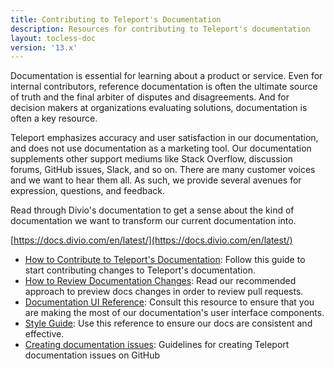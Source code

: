 ```yaml
---
title: Contributing to Teleport's Documentation
description: Resources for contributing to Teleport's documentation
layout: tocless-doc
version: '13.x'
---
```


Documentation is essential for learning about a product or service. Even for
internal contributors, reference documentation is often the ultimate source of
truth and the final arbiter of disputes and disagreements. And for decision
makers at organizations evaluating solutions, documentation is often a key
resource.

Teleport emphasizes accuracy and user satisfaction in our documentation, and
does not use documentation as a marketing tool. Our documentation supplements
other support mediums like Stack Overflow, discussion forums, GitHub issues,
Slack, and so on. There are many customer voices and we want to hear them all.
As such, we provide several avenues for expression, questions, and feedback.

<Tip>
  Read through Divio's documentation to get a sense about
  the kind of documentation we want to transform our current documentation into.

  [https://docs.divio.com/en/latest/](https://docs.divio.com/en/latest/)
</Tip>

- [How to Contribute to Teleport's
  Documentation](/ver/13.x/contributing/documentation/how-to-contribute): Follow this guide to
  start contributing changes to Teleport's documentation.
- [How to Review Documentation Changes](/ver/13.x/contributing/documentation/reviewing-docs):
  Read our recommended approach to preview docs changes in order to review pull
  requests.
- [Documentation UI Reference](/ver/13.x/contributing/documentation/reference): Consult this
  resource to ensure that you are making the most of our documentation's user
  interface components.
- [Style Guide](/ver/13.x/contributing/documentation/style-guide): Use this reference to ensure
  our docs are consistent and effective.
- [Creating documentation issues](/ver/13.x/contributing/documentation/issues): Guidelines for
  creating Teleport documentation issues on GitHub
